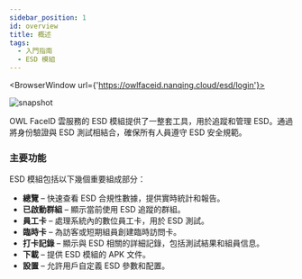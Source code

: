 ```yaml
---
sidebar_position: 1
id: overview
title: 概述
tags:
  - 入門指南
  - ESD 模組
---
```



<BrowserWindow url={'https://owlfaceid.nanqing.cloud/esd/login'}>

![snapshot](/assets/esd/ch/dashboard.png)

</BrowserWindow>

OWL FaceID 雲服務的 ESD 模組提供了一整套工具，用於追蹤和管理 ESD。通過將身份驗證與 ESD 測試相結合，確保所有人員遵守 ESD 安全規範。

### 主要功能

ESD 模組包括以下幾個重要組成部分：

- **總覽** – 快速查看 ESD 合規性數據，提供實時統計和報告。
- **已啟動群組** – 顯示當前使用 ESD 追蹤的群組。
- **員工卡** – 處理系統內的數位員工卡，用於 ESD 測試。
- **臨時卡** – 為訪客或短期組員創建臨時訪問卡。
- **打卡記錄** – 顯示與 ESD 相關的詳細記錄，包括測試結果和組員信息。
- **下載** – 提供 ESD 模組的 APK 文件。
- **設置** – 允許用戶自定義 ESD 參數和配置。
